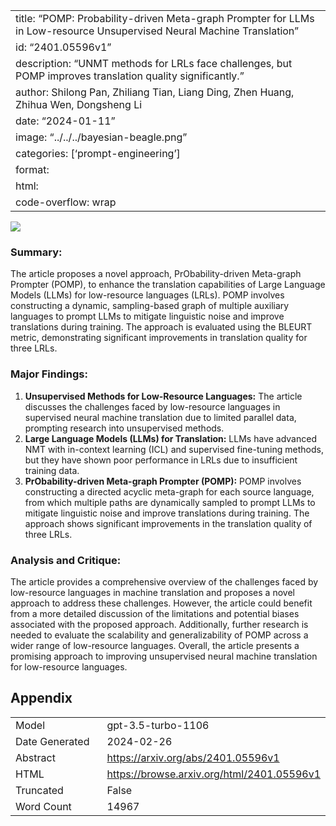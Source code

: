 
---
title: "POMP: Probability-driven Meta-graph Prompter for LLMs in Low-resource Unsupervised Neural Machine Translation"
id: "2401.05596v1"
description: "UNMT methods for LRLs face challenges, but POMP improves translation quality significantly."
author: Shilong Pan, Zhiliang Tian, Liang Ding, Zhen Huang, Zhihua Wen, Dongsheng Li
date: "2024-01-11"
image: "../../../bayesian-beagle.png"
categories: ['prompt-engineering']
format:
  html:
    code-overflow: wrap
---

![](../../../bayesian-beagle.png)

### **Summary:**
The article proposes a novel approach, PrObability-driven Meta-graph Prompter (POMP), to enhance the translation capabilities of Large Language Models (LLMs) for low-resource languages (LRLs). POMP involves constructing a dynamic, sampling-based graph of multiple auxiliary languages to prompt LLMs to mitigate linguistic noise and improve translations during training. The approach is evaluated using the BLEURT metric, demonstrating significant improvements in translation quality for three LRLs.

### Major Findings:
1. **Unsupervised Methods for Low-Resource Languages:** The article discusses the challenges faced by low-resource languages in supervised neural machine translation due to limited parallel data, prompting research into unsupervised methods.
2. **Large Language Models (LLMs) for Translation:** LLMs have advanced NMT with in-context learning (ICL) and supervised fine-tuning methods, but they have shown poor performance in LRLs due to insufficient training data.
3. **PrObability-driven Meta-graph Prompter (POMP):** POMP involves constructing a directed acyclic meta-graph for each source language, from which multiple paths are dynamically sampled to prompt LLMs to mitigate linguistic noise and improve translations during training. The approach shows significant improvements in the translation quality of three LRLs.

### Analysis and Critique:
The article provides a comprehensive overview of the challenges faced by low-resource languages in machine translation and proposes a novel approach to address these challenges. However, the article could benefit from a more detailed discussion of the limitations and potential biases associated with the proposed approach. Additionally, further research is needed to evaluate the scalability and generalizability of POMP across a wider range of low-resource languages. Overall, the article presents a promising approach to improving unsupervised neural machine translation for low-resource languages.

## Appendix

|          |          |
|----------|----------|
| Model     | gpt-3.5-turbo-1106       |
| Date Generated     | 2024-02-26       |
| Abstract | [https://arxiv.org/abs/2401.05596v1](https://arxiv.org/abs/2401.05596v1)        |
| HTML     | [https://browse.arxiv.org/html/2401.05596v1](https://browse.arxiv.org/html/2401.05596v1)       |
| Truncated       | False       |
| Word Count       | 14967       |